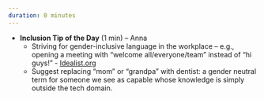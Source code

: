 ```yaml
---
duration: 0 minutes
---
```


-   **Inclusion Tip of the Day** (1 min) – Anna
    -   Striving for gender-inclusive language in the workplace -- e.g., opening a meeting with “welcome all/everyone/team” instead of “hi guys!” - [Idealist.org](https://www.idealist.org/en/careers/inclusive-language-workplace)
    -   Suggest replacing "mom" or "grandpa" with dentist: a gender neutral term for someone we see as capable whose knowledge is simply outside the tech domain.
